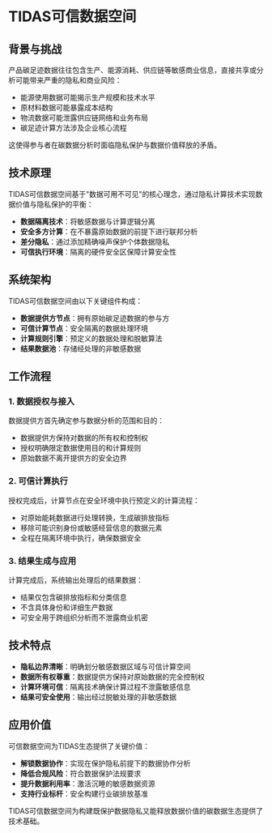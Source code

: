 # TIDAS可信数据空间

## 背景与挑战

产品碳足迹数据往往包含生产、能源消耗、供应链等敏感商业信息，直接共享或分析可能带来严重的隐私和商业风险：

- 能源使用数据可能揭示生产规模和技术水平
- 原材料数据可能暴露成本结构
- 物流数据可能泄露供应链网络和业务布局
- 碳足迹计算方法涉及企业核心流程

这使得参与者在碳数据分析时面临隐私保护与数据价值释放的矛盾。

## 技术原理

TIDAS可信数据空间基于"数据可用不可见"的核心理念，通过隐私计算技术实现数据价值与隐私保护的平衡：

- **数据隔离技术**：将敏感数据与计算逻辑分离
- **安全多方计算**：在不暴露原始数据的前提下进行联邦分析
- **差分隐私**：通过添加精确噪声保护个体数据隐私
- **可信执行环境**：隔离的硬件安全区保障计算安全性

## 系统架构

TIDAS可信数据空间由以下关键组件构成：

- **数据提供方节点**：拥有原始碳足迹数据的参与方
- **可信计算节点**：安全隔离的数据处理环境
- **计算规则引擎**：预定义的数据处理和脱敏算法
- **结果数据池**：存储经处理的非敏感数据

## 工作流程


<TidasImage filename="TIDAS-dataspace.svg" />

### 1. 数据授权与接入

数据提供方首先确定参与数据分析的范围和目的：

- 数据提供方保持对数据的所有权和控制权
- 授权明确限定数据使用目的和计算规则
- 原始数据不离开提供方的安全边界

### 2. 可信计算执行

授权完成后，计算节点在安全环境中执行预定义的计算流程：

- 对原始能耗数据进行处理转换，生成碳排放指标
- 移除可能识别身份或敏感经营信息的数据元素
- 全程在隔离环境中执行，确保数据安全

### 3. 结果生成与应用

计算完成后，系统输出处理后的结果数据：

- 结果仅包含碳排放指标和分类信息
- 不含具体身份和详细生产数据
- 可安全用于跨组织分析而不泄露商业机密

## 技术特点

- **隐私边界清晰**：明确划分敏感数据区域与可信计算空间
- **数据所有权尊重**：数据提供方保持对原始数据的完全控制权
- **计算环境可信**：隔离技术确保计算过程不泄露敏感信息
- **结果可安全使用**：输出经过脱敏处理的非敏感数据

## 应用价值

可信数据空间为TIDAS生态提供了关键价值：

- **解锁数据协作**：实现在保护隐私前提下的数据协作分析
- **降低合规风险**：符合数据保护法规要求
- **提升数据利用率**：激活沉睡的敏感数据资源
- **支持行业标杆**：安全构建行业碳排放基准

TIDAS可信数据空间为构建既保护数据隐私又能释放数据价值的碳数据生态提供了技术基础。